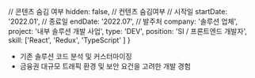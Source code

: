   // 콘텐츠 숨김 여부
  hidden: false, // 컨텐츠 숨김여부
  // 시작일
  startDate: '2022.01',
  // 종료일
  endDate: '2022.07',
  // 발주처
  company: '솔루션 업체',
  project: '내부 솔루션 개발 사업',
  type: 'DEV',
  position: 'SI / 프론트엔드 개발자',
  skill: ['React', 'Redux', 'TypeScript' ]
} 

- 기존 솔루션 코드 분석 및 커스터마이징
- 금융권 대규모 트래픽 환경 및 보안 요건을 고려한 개발 경험
